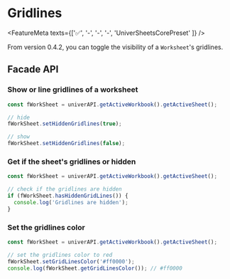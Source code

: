 
# Gridlines <VersionBadge version="0.4.2+" />

<FeatureMeta texts={['✅', '-', '-', '-', 'UniverSheetsCorePreset' ]} />

From version 0.4.2, you can toggle the visibility of a `Worksheet`'s gridlines.

## Facade API

### Show or line gridlines of a worksheet

```typescript
const fWorkSheet = univerAPI.getActiveWorkbook().getActiveSheet();

// hide
fWorkSheet.setHiddenGridlines(true); 

// show
fWorkSheet.setHiddenGridlines(false);
```

### Get if the sheet's gridlines or hidden

```typescript
const fWorkSheet = univerAPI.getActiveWorkbook().getActiveSheet();

// check if the gridlines are hidden
if (fWorkSheet.hasHiddenGridLines()) {
  console.log('Gridlines are hidden');
}
```

### Set the gridlines color

```typescript
const fWorkSheet = univerAPI.getActiveWorkbook().getActiveSheet();

// set the gridlines color to red
fWorkSheet.setGridLinesColor('#ff0000');
console.log(fWorkSheet.getGridLinesColor()); // #ff0000
```

